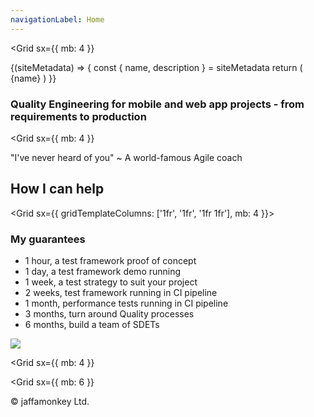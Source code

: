 ```yaml
---
navigationLabel: Home
---
```



<Grid
  sx={{
    mb: 4
  }}
>

<SiteMetaData>
  {(siteMetadata) => {
    const { name, description } = siteMetadata
    return (
      <Fragment>
        <Heading as='h1' variant="styles.h1">{name}</Heading>
      </Fragment>
    )
  }}
</SiteMetaData>
</Grid>

### Quality Engineering for mobile and web app projects - from requirements to production

<Grid
  sx={{
    mb: 4
  }}
>
<Message variant='secondary'>"I've never heard of you" ~ A world-famous Agile coach</Message>
</Grid>

## How I can help

<Grid  sx={{ gridTemplateColumns: ['1fr', '1fr', '1fr 1fr'], mb: 4 }}>  
<Box>

### My guarantees

- 1 hour, a test framework proof of concept
- 1 day, a test framework demo running
- 1 week, a test strategy to suit your project
- 2 weeks, test framework running in CI pipeline
- 1 month, performance tests running in CI pipeline
- 3 months, turn around Quality processes
- 6 months, build a team of SDETs

</Box>
<Box>

<Image src="https://raw.githubusercontent.com/jaffamonkey/gatsby-theme-terminal/main/static/images/clients.png" />

  </Box>
</Grid>

<Grid
  sx={{
    mb: 4
  }}
>
<Box>

</Box>
</Grid>

<Grid
  sx={{
    mb: 6
  }}
>
  <Box p={1}>
    &copy; jaffamonkey Ltd.
  </Box>
</Grid>